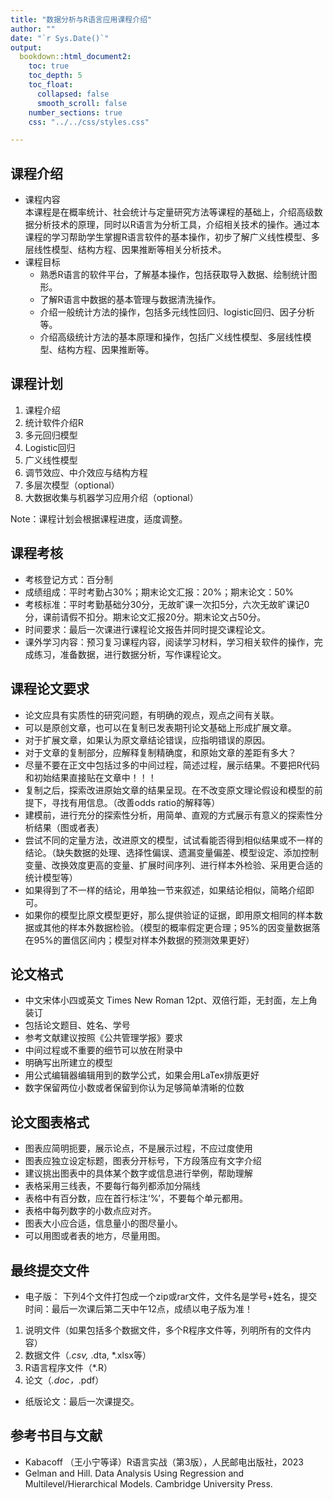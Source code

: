 ```yaml
---
title: "数据分析与R语言应用课程介绍"
author: ""
date: "`r Sys.Date()`"
output: 
  bookdown::html_document2:
    toc: true
    toc_depth: 5
    toc_float: 
      collapsed: false
      smooth_scroll: false
    number_sections: true
    css: "../../css/styles.css" 

---
```




## 课程介绍
- 课程内容  
本课程是在概率统计、社会统计与定量研究方法等课程的基础上，介绍高级数据分析技术的原理，同时以R语言为分析工具，介绍相关技术的操作。通过本课程的学习帮助学生掌握R语言软件的基本操作，初步了解广义线性模型、多层线性模型、结构方程、因果推断等相关分析技术。
- 课程目标  
  - 熟悉R语言的软件平台，了解基本操作，包括获取导入数据、绘制统计图形。  
  - 了解R语言中数据的基本管理与数据清洗操作。  
  - 介绍一般统计方法的操作，包括多元线性回归、logistic回归、因子分析等。  
  - 介绍高级统计方法的基本原理和操作，包括广义线性模型、多层线性模型、结构方程、因果推断等。  

## 课程计划  
1. 课程介绍  
1. 统计软件介绍R  
1. 多元回归模型  
1. Logistic回归  
1. 广义线性模型  
1. 调节效应、中介效应与结构方程  
1. 多层次模型（optional）  
1. 大数据收集与机器学习应用介绍（optional）  

Note：课程计划会根据课程进度，适度调整。  

## 课程考核  
  - 考核登记方式：百分制  
  - 成绩组成：平时考勤占30%；期末论文汇报：20%；期末论文：50%  
  - 考核标准：平时考勤基础分30分，无故旷课一次扣5分，六次无故旷课记0分，课前请假不扣分。期末论文汇报20分。期末论文占50分。  
- 时间要求：最后一次课进行课程论文报告并同时提交课程论文。  
- 课外学习内容：预习复习课程内容，阅读学习材料，学习相关软件的操作，完成练习，准备数据，进行数据分析，写作课程论文。  

## 课程论文要求  
- 论文应具有实质性的研究问题，有明确的观点，观点之间有关联。  
- 可以是原创文章，也可以在复制已发表期刊论文基础上形成扩展文章。  
- 对于扩展文章，如果认为原文章结论错误，应指明错误的原因。  
- 对于文章的复制部分，应解释复制精确度，和原始文章的差距有多大？  
- 尽量不要在正文中包括过多的中间过程，简述过程，展示结果。不要把R代码和初始结果直接贴在文章中！！！  
- 复制之后，探索改进原始文章的结果呈现。在不改变原文理论假设和模型的前提下，寻找有用信息。（改善odds ratio的解释等）  
- 建模前，进行充分的探索性分析，用简单、直观的方式展示有意义的探索性分析结果（图或者表）  
- 尝试不同的定量方法，改进原文的模型，试试看能否得到相似结果或不一样的结论。（缺失数据的处理、选择性偏误、遗漏变量偏差、模型设定、添加控制变量、改换效度更高的变量、扩展时间序列、进行样本外检验、采用更合适的统计模型等）  
- 如果得到了不一样的结论，用单独一节来叙述，如果结论相似，简略介绍即可。  
- 如果你的模型比原文模型更好，那么提供验证的证据，即用原文相同的样本数据或其他的样本外数据检验。（模型的概率假定更合理；95%的因变量数据落在95%的置信区间内；模型对样本外数据的预测效果更好）  

## 论文格式  
+ 中文宋体小四或英文 Times New Roman 12pt、双倍行距，无封面，左上角装订  
+ 包括论文题目、姓名、学号  
+ 参考文献建议按照《公共管理学报》要求  
+ 中间过程或不重要的细节可以放在附录中  
+ 明确写出所建立的模型  
+ 用公式编辑器编辑用到的数学公式，如果会用LaTex排版更好  
+ 数字保留两位小数或者保留到你认为足够简单清晰的位数  

## 论文图表格式  
+ 图表应简明扼要，展示论点，不是展示过程，不应过度使用  
+ 图表应独立设定标题，图表分开标号，下方段落应有文字介绍  
+ 建议挑出图表中的具体某个数字或信息进行举例，帮助理解  
+ 表格采用三线表，不要每行每列都添加分隔线  
+ 表格中有百分数，应在首行标注‘%’，不要每个单元都用。  
+ 表格中每列数字的小数点应对齐。  
+ 图表大小应合适，信息量小的图尽量小。  
+ 可以用图或者表的地方，尽量用图。  

## 最终提交文件  
- 电子版：
下列4个文件打包成一个zip或rar文件，文件名是学号+姓名，提交时间：最后一次课后第二天中午12点，成绩以电子版为准！  
1. 说明文件（如果包括多个数据文件，多个R程序文件等，列明所有的文件内容）  
2. 数据文件（*.csv, *.dta, *.xlsx等）  
3. R语言程序文件（*.R）  
4. 论文（*.doc，*.pdf）  
- 纸版论文：最后一次课提交。

## 参考书目与文献
- Kabacoff （王小宁等译）R语言实战（第3版），人民邮电出版社，2023   
- Gelman and Hill. Data Analysis Using Regression and Multilevel/Hierarchical Models. Cambridge University Press.


    






